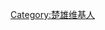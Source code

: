 {{Userbox
|id=[[File:Chuxiong city overview.jpg|67px]]
|info=<span lang="zh-cn">该用户现在或曾经居住于[[云南省]]'''[[楚雄市]]'''。</span>
|border-c=#000000
|border-s=1
|id-c=#78cdf0
|info-c=#78cdf0
|info-s=10
|info-fc=#ffffff
}}
[[Category:楚雄维基人]]